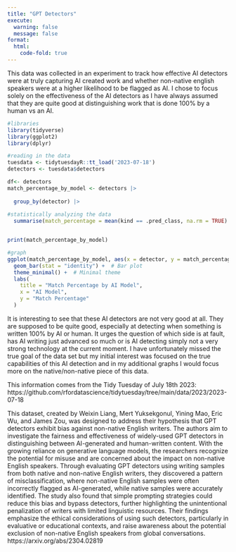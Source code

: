 ```yaml
---
title: "GPT Detectors"
execute: 
  warning: false
  message: false
format:
  html: 
    code-fold: true
---
```


This data was collected in an experiment to track how effective AI detectors were at truly capturing AI created work and whether non-native english speakers were at a higher likelihood to be flagged as AI. I chose to focus solely on the effectiveness of the AI detectors as I have always assumed that they are quite good at distinguishing work that is done 100% by a human vs an AI.

```r
#libraries
library(tidyverse)
library(ggplot2)
library(dplyr)

```

```r
#reading in the data 
tuesdata <- tidytuesdayR::tt_load('2023-07-18')
detectors <- tuesdata$detectors


```

```r


df<- detectors
match_percentage_by_model <- detectors |>
  
  group_by(detector) |>
  
#statistically analyzing the data
  summarise(match_percentage = mean(kind == .pred_class, na.rm = TRUE) * 100)


print(match_percentage_by_model)

#graph
ggplot(match_percentage_by_model, aes(x = detector, y = match_percentage, fill = detector)) +
  geom_bar(stat = "identity") +  # Bar plot
  theme_minimal() +  # Minimal theme
  labs(
    title = "Match Percentage by AI Model",
    x = "AI Model",
    y = "Match Percentage"
  )

```

It is interesting to see that these AI detectors are not very good at all. They are supposed to be quite good, especially at detecting when something is written 100% by AI or human. It urges the question of which side is at fault, has AI writing just advanced so much or is AI detecting simply not a very strong technology at the current moment. I have unfortunately missed the true goal of the data set but my initial interest was focused on the true capabilities of this AI detection and in my additional graphs I would focus more on the native/non-native piece of this data.

This information comes from the Tidy Tuesday of July 18th 2023: https://github.com/rfordatascience/tidytuesday/tree/main/data/2023/2023-07-18

This dataset, created by Weixin Liang, Mert Yuksekgonul, Yining Mao, Eric Wu, and James Zou, was designed to address their hypothesis that GPT detectors exhibit bias against non-native English writers. The authors aim to investigate the fairness and effectiveness of widely-used GPT detectors in distinguishing between AI-generated and human-written content. With the growing reliance on generative language models, the researchers recognize the potential for misuse and are concerned about the impact on non-native English speakers. Through evaluating GPT detectors using writing samples from both native and non-native English writers, they discovered a pattern of misclassification, where non-native English samples were often incorrectly flagged as AI-generated, while native samples were accurately identified. The study also found that simple prompting strategies could reduce this bias and bypass detectors, further highlighting the unintentional penalization of writers with limited linguistic resources. Their findings emphasize the ethical considerations of using such detectors, particularly in evaluative or educational contexts, and raise awareness about the potential exclusion of non-native English speakers from global conversations. https://arxiv.org/abs/2304.02819
